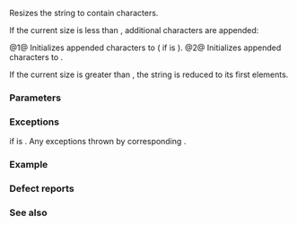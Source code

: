 {{cpp/string/basic_string/title|resize}}
{{cpp/string/basic_string/navbar}}
{{dcl begin}}
{{dcla|num=1|constexpr=c++20|
void resize( size_type count );
}}
{{dcla|num=2|constexpr=c++20|
void resize( size_type count, CharT ch );
}}
{{dcl end}}

Resizes the string to contain {{c|count}} characters.

If the current size is less than {{c|count}}, additional characters are appended:

@1@ Initializes appended characters to {{c|CharT()}} ({{c|'\0'}} if {{tt|CharT}} is {{c/core|char}}).
@2@ Initializes appended characters to {{c|ch}}.

If the current size is greater than {{c|count}}, the string is reduced to its first {{c|count}} elements.

===Parameters===
{{par begin}}
{{par|count|new size of the string}}
{{par|ch|character to initialize the new characters with}}
{{par end}}

===Exceptions===
{{lc|std::length_error}} if {{c|count &gt; max_size()}} is {{c|true}}.
Any exceptions thrown by corresponding {{tt|Allocator}}.

{{cpp/strong exception safety guarantee}}

===Example===
{{example
|code=
#include &lt;iomanip&gt;
#include &lt;iostream&gt;
#include &lt;stdexcept&gt;

int main()
{
    const unsigned desired_length{8};
    std::string long_string("Where is the end?");
    std::string short_string("H");
    
    std::cout &lt;&lt; "Basic functionality:\n"
              &lt;&lt; "Shorten:\n"
              &lt;&lt; "1. Before: " &lt;&lt; std::quoted(long_string) &lt;&lt; '\n';
    long_string.resize(desired_length);
    std::cout &lt;&lt; "2. After:  " &lt;&lt; std::quoted(long_string) &lt;&lt; '\n';
    
    std::cout &lt;&lt; "Lengthen with a given value 'a':\n"
              &lt;&lt; "3. Before: " &lt;&lt; std::quoted(short_string) &lt;&lt; '\n';
    short_string.resize(desired_length, 'a');
    std::cout &lt;&lt; "4. After:  " &lt;&lt; std::quoted(short_string) &lt;&lt; '\n';
    
    std::cout &lt;&lt; "Lengthen with char() == " &lt;&lt; static_cast&lt;int&gt;(char()) &lt;&lt; '\n'
              &lt;&lt; "5. Before: " &lt;&lt; std::quoted(short_string) &lt;&lt; '\n';
    short_string.resize(desired_length + 3);
    std::cout &lt;&lt; "6. After:  \"";
    for (char c : short_string)
        std::cout &lt;&lt; (c == char() ? '@' : c);
    std::cout &lt;&lt; "\"\n\n";
    
    std::cout &lt;&lt; "Errors:\n";
    std::string s;
    
    try
    {
        // size is OK, no length_error
        // (may throw bad_alloc)
        s.resize(s.max_size() - 1, 'x');
    }
    catch (const std::bad_alloc&amp; ex)
    {
        std::cout &lt;&lt; "1. Exception: " &lt;&lt; ex.what() &lt;&lt; '\n';
    }
    
    try
    {
        // size is OK, no length_error
        // (may throw bad_alloc)
        s.resize(s.max_size(), 'x');
    }
    catch (const std::bad_alloc&amp; ex)
    {
        std::cout &lt;&lt; "2. Exception: " &lt;&lt; ex.what() &lt;&lt; '\n';
    }
    
    try
    {
        // size is BAD, throw length_error
        s.resize(s.max_size() + 1, 'x');
    }
    catch (const std::length_error&amp; ex)
    {
        std::cout &lt;&lt; "3. Length error: " &lt;&lt; ex.what() &lt;&lt; '\n';
    }
}
|p=true
|output=
Basic functionality:
Shorten:
1. Before: "Where is the end?"
2. After:  "Where is"
Lengthen with a given value 'a':
3. Before: "H"
4. After:  "Haaaaaaa"
Lengthen with char() == 0
5. Before: "Haaaaaaa"
6. After:  "Haaaaaaa@@@"

Errors:
1. Exception: std::bad_alloc
2. Exception: std::bad_alloc
3. Length error: basic_string::_M_replace_aux
}}

===Defect reports===
{{dr list begin}}
{{dr list item|wg=lwg|dr=847|std=C++98|before=there was no exception safety guarantee|after=added strong exception safety guarantee}}
{{dr list item|wg=lwg|dr=2250|std=C++98|before=the behavior was undefined if&lt;br&gt;{{c|count &gt; max_size()}} is {{c|true}}|after=always throws an exception in this case}}
{{dr list end}}

===See also===
{{dsc begin}}
{{dsc inc|cpp/string/basic_string/dsc size}}
{{dsc inc|cpp/string/basic_string/dsc reserve}}
{{dsc inc|cpp/string/basic_string/dsc shrink_to_fit}}
{{dsc end}}

{{langlinks|de|es|fr|it|ja|pt|ru|zh}}